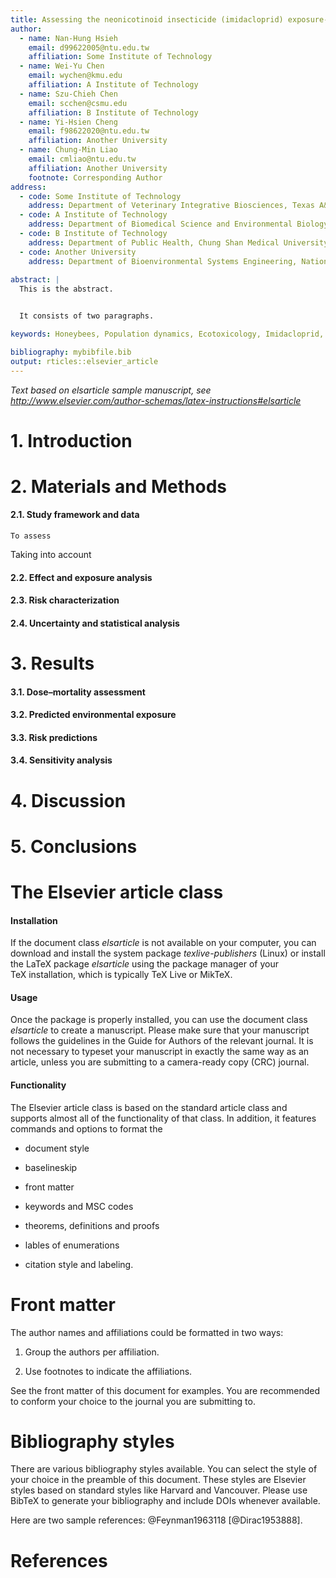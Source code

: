 ```yaml
---
title: Assessing the neonicotinoid insecticide (imidacloprid) exposure-associated population decreasing risk for honeybees
author:
  - name: Nan-Hung Hsieh
    email: d99622005@ntu.edu.tw
    affiliation: Some Institute of Technology
  - name: Wei-Yu Chen
    email: wychen@kmu.edu
    affiliation: A Institute of Technology
  - name: Szu-Chieh Chen
    email: scchen@csmu.edu
    affiliation: B Institute of Technology
  - name: Yi-Hsien Cheng
    email: f98622020@ntu.edu.tw
    affiliation: Another University    
  - name: Chung-Min Liao
    email: cmliao@ntu.edu.tw
    affiliation: Another University
    footnote: Corresponding Author
address:
  - code: Some Institute of Technology
    address: Department of Veterinary Integrative Biosciences, Texas A&M University, College Station 77845, Texas, USA
  - code: A Institute of Technology
    address: Department of Biomedical Science and Environmental Biology, Kaohsiung Medical University, Kaohsiung 80708, Taiwan, ROC
  - code: B Institute of Technology
    address: Department of Public Health, Chung Shan Medical University, Taichung 40242, Taiwan, ROC
  - code: Another University
    address: Department of Bioenvironmental Systems Engineering, National Taiwan University, Taipei 10617, Taiwan, ROC
    
abstract: |
  This is the abstract.


  It consists of two paragraphs.

keywords: Honeybees, Population dynamics, Ecotoxicology, Imidacloprid, Probabilistic risk assessment

bibliography: mybibfile.bib
output: rticles::elsevier_article
---
```


_Text based on elsarticle sample manuscript, see [http://www.elsevier.com/author-schemas/latex-instructions#elsarticle](http://www.elsevier.com/author-schemas/latex-instructions#elsarticle)_

1. Introduction
==========================


2. Materials and Methods
==========================
#### 2.1. Study framework and data

    To assess

Taking into account

#### 2.2. Effect and exposure analysis


#### 2.3. Risk characterization


#### 2.4. Uncertainty and statistical analysis


3. Results
==========================
#### 3.1. Dose–mortality assessment

#### 3.2. Predicted environmental exposure 

#### 3.3. Risk predictions

#### 3.4. Sensitivity analysis


4. Discussion
==========================


5. Conclusions
==========================



The Elsevier article class
==========================

#### Installation

If the document class *elsarticle* is not available on your computer,
you can download and install the system package *texlive-publishers*
(Linux) or install the LaTeX package *elsarticle* using the package
manager of your TeX installation, which is typically TeX Live or MikTeX.

#### Usage

Once the package is properly installed, you can use the document class
*elsarticle* to create a manuscript. Please make sure that your
manuscript follows the guidelines in the Guide for Authors of the
relevant journal. It is not necessary to typeset your manuscript in
exactly the same way as an article, unless you are submitting to a
camera-ready copy (CRC) journal.

#### Functionality

The Elsevier article class is based on the standard article class and
supports almost all of the functionality of that class. In addition, it
features commands and options to format the

-   document style

-   baselineskip

-   front matter

-   keywords and MSC codes

-   theorems, definitions and proofs

-   lables of enumerations

-   citation style and labeling.

Front matter
============

The author names and affiliations could be formatted in two ways:

(1) Group the authors per affiliation.

(2) Use footnotes to indicate the affiliations.

See the front matter of this document for examples. You are recommended
to conform your choice to the journal you are submitting to.

Bibliography styles
===================

There are various bibliography styles available. You can select the
style of your choice in the preamble of this document. These styles are
Elsevier styles based on standard styles like Harvard and Vancouver.
Please use BibTeX to generate your bibliography and include DOIs
whenever available.

Here are two sample references: @Feynman1963118 [@Dirac1953888].

References {#references .unnumbered}
==========
